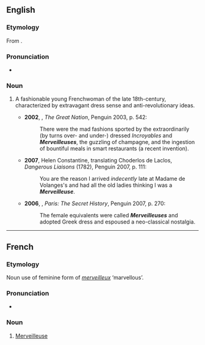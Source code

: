 {{also|merveilleuse|mèrveilleuse}}

==English==

===Etymology===
From {{etyl|fr|en}} {{m|fr|Merveilleuse}}.

===Pronunciation===
* {{IPA|/mɜːveɪˈjɜːz/|lang=en}}

===Noun===
{{en-noun}}

# {{lb|en|historical}} A fashionable young Frenchwoman of the late 18th-century, characterized by extravagant dress sense and anti-revolutionary ideas.
#* '''2002''', {{w|Colin Jones (historian)|Colin Jones}}, ''The Great Nation'', Penguin 2003, p. 542:
#*: There were the mad fashions sported by the extraordinarily (by turns over- and under-) dressed ''Incroyables'' and '''''Merveilleuses''''', the guzzling of champagne, and the ingestion of bountiful meals in smart restaurants (a recent invention).
#* '''2007''', Helen Constantine, translating Choderlos de Laclos, ''Dangerous Liaisons'' (1782), Penguin 2007, p. 111:
#*: You are the reason I arrived ''indecently'' late at Madame de Volanges's and had all the old ladies thinking I was a '''''Merveilleuse'''''.
#* '''2006''', {{w|Andrew Hussey}}, ''Paris: The Secret History'', Penguin 2007, p. 270:
#*: The female equivalents were called '''''Merveilleuses''''' and adopted Greek dress and espoused a neo-classical nostalgia.

----

==French==

===Etymology===
Noun use of feminine form of ''[[merveilleux]]'' ‘marvellous’.

===Pronunciation===
* {{IPA|/mɛʁvɛjøz/|lang=fr}}

===Noun===
{{fr-noun|f}}

# [[#English|Merveilleuse]]